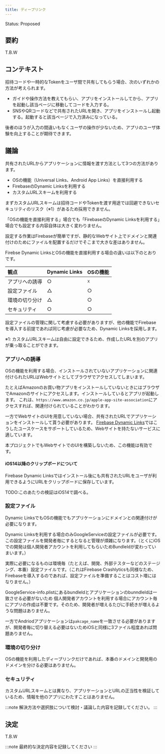 ```yaml
---
title: ディープリンク
---
```


Status: Proposed

<!--
Proposed: 提案中
Accepted: 採用
Rejected: 却下
Superseded: 廃止
-->

## 要約

T.B.W

## コンテキスト

招待コードや一時的なTokenをユーザ間で共有してもらう場合、次のいずれかの方法が考えられます。

- ガイドや操作方法を教えてもらい、アプリをインストールしてから、アプリを起動し該当ページに移動してコードを入力する。
- SNSやQRコードなどで共有されたURLを開き、アプリをインストールし起動する。起動すると該当ページで入力済みになっている。

後者のほうが入力の間違いもなくユーザの操作が少ないため、アプリのユーザ体験を向上することが期待できます。

## 議論

共有されたURLからアプリケーションに情報を渡す方法として3つの方法があります。

 - OSの機能（Universal Links、Android App Links）を直接利用する
 - FirebaseのDynamic Linksを利用する
 - カスタムURLスキームを利用する

まずカスタムURLスキームは招待コードやTokenを渡す用途では回避できないセキュリティのリスク（※1）があるため採用できません。

「OSの機能を直接利用する」場合でも「FirebaseのDynamic Linksを利用する」場合でも設定する内容自体は大きく変わりません。

設定する作業はFirebaseが簡単ですが、静的なWebサイト上でドメインと関連付けのためにファイルを配置するだけでそこまで大きな差はありません。

Firebse Dynamic LinksとOSの機能を直接利用する場合の違いは以下のとおりです。

|観点|Dynamic Links|OSの機能|
|:--|:------------|:------|
|アプリへの誘導|○|☓|
|設定ファイル|△|○|
|環境の切り分け|△|○|
|セキュリティ|○|○|

設定ファイルの管理に関して考慮する必要がありますが、他の機能でFirebaseを導入する前提であれば同じ考慮が必要なため、Dynamic Linksを採用します。

※1: カスタムURLスキームは自由に設定できるため、作成したURLを別のアプリが乗っ取ることができます。

### アプリへの誘導

OSの機能を利用する場合、インストールされていないアプリケーションに関連付けられたURLはWebサイトとしてブラウザでアクセスしてしまいます。

たとえばAmazonのお買い物アプリをインストールしていないときにはブラウザでAmazonのサイトにアクセスします。インストールしているとアプリが起動します。
これは、`https://www.amazon.co.jp/apple-app-site-association`にアクセスすれば、関連付けられていることがわかります。

一方でWebサイトのUIを用意していない場合、共有されたURLでアプリケーションをインストールして貰う必要があります。
[Firebase Dynamic Links](https://firebase.google.com/docs/dynamic-links/operating-system-integrations)ではこうしたユースケースをサポートしているため、Webサイトを持たないサービスに適しています。

本プロジェクトでもWebサイトでのUIを構築しないため、この機能は有効です。

#### iOS14以降のクリップボードについて

Firebase Dynamic Linksではインストール後にも共有されたURLをユーザが利用できるようにURLをクリップボードに保存しています。

TODO:このあたりの検証はiOS14で調べる。

### 設定ファイル

Dynamic LinksでもOSの機能でもアプリケーションにドメインとの関連付けが必要になります。

Dynamic Linksを利用する場合のみGoogleServiceの設定ファイルが必要です。この設定ファイルを開発者毎にするとなると管理が煩雑になります。（とくにiOSでの開発は個人開発者アカウントを利用してもらいためBundleIdが変わっていまいます。）

実際に必要になるものは環境毎（たとえば、開発、外部テスターなどのステージング、本番）設定ファイルです。（これはFirebase Crashlyticsも同様なため、Firebaseを導入するのであれば、設定ファイルを準備することはコスト増にはなりません。）

GoogleService-info.plistにあるbundleIdとアプリケーションのbunndleIdは一致させる必要がないため
個人開発者アカウントを利用する場合にアカウント毎にアプリの作成は不要です。そのため、開発者が増えるたびに手続きが増えるような問題はありません。

一方でAndriodアプリケーションは`pakcage_name`を一致させる必要がありますが、開発者毎に切り替える必要はないためiOSと同様に3ファイル程度あれば問題ありません。

### 環境の切り分け

OSの機能を利用したディープリンクだけであれば、本番のドメインと開発用のドメインを分ける必要はありません。

### セキュリティ

カスタムURLスキームとは異なり、アプリケーションとURLの正当性を検証しているため、情報を他のアプリにわたすことはありません。

:::note
解決方法や選択肢について検討・議論した内容を記録してください。
:::

## 決定

T.B.W

:::note
最終的な決定内容を記録してください
:::
